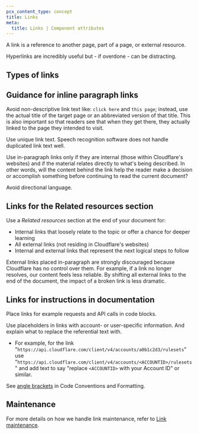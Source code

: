 ```yaml
---
pcx_content_type: concept
title: Links
meta:
  title: Links | Component attributes
---
```



A link is a reference to another page, part of a page, or external resource.

Hyperlinks are incredibly useful but - if overdone - can be distracting.

## Types of links

<Render file="link-types" />

## Guidance for inline paragraph links

Avoid non-descriptive link text like: `click here` and `this page`; instead, use the actual title of the target page or an abbreviated version of that title. This is also important so that readers see that when they get there, they actually linked to the page they intended to visit.

Use unique link text. Speech recognition software does not handle duplicated link text well.

Use in-paragraph links only if they are internal (those within Cloudflare's websites) and if the material relates directly to what's being described. In other words, will the content behind the link help the reader make a decision or accomplish something before continuing to read the current document?

Avoid directional language.

## Links for the Related resources section

Use a _Related resources_ section at the end of your document for:

- Internal links that loosely relate to the topic or offer a chance for deeper learning
- All external links (not residing in Cloudflare's websites)
- Internal and external links that represent the next logical steps to follow

External links placed in-paragraph are strongly discouraged because Cloudflare has no control over them. For example, if a link no longer resolves, our content feels less reliable. By shifting all external links to the end of the document, the impact of a broken link is less dramatic.

## Links for instructions in documentation

Place links for example requests and API calls in code blocks.

Use placeholders in links with account- or user-specific information. And explain what to replace the referential text with.

- For example, for the link "`https://api.cloudflare.com/client/v4/accounts/a0b1c2d3/rulesets`" use "`https://api.cloudflare.com/client/v4/accounts/<ACCOUNTID>/rulesets`" and add text to say "replace `<ACCOUNTID>` with your Account ID" or similar.

See [angle brackets](/style-guide/formatting/code-conventions-and-format/) in Code Conventions and Formatting.

## Maintenance

For more details on how we handle link maintenance, refer to [Link maintenance](/style-guide/how-we-docs/links/).
